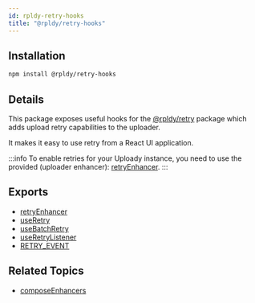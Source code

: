 ```yaml
---
id: rpldy-retry-hooks
title: "@rpldy/retry-hooks"
---
```


## Installation

```bash npm2yarn
npm install @rpldy/retry-hooks
```

## Details

This package exposes useful hooks for the [@rpldy/retry](rpldy-retry) package which adds upload retry capabilities to the uploader.

It makes it easy to use retry from a React UI application.

:::info
To enable retries for your Uploady instance,
you need to use the provided (uploader enhancer): [retryEnhancer](../api/enhancers/retryEnhancer).
:::

## Exports

* [retryEnhancer](../api/enhancers/retryEnhancer)
* [useRetry](../api/hooks/useRetry)
* [useBatchRetry](../api/hooks/useBatchRetry)
* [useRetryListener](../api/hooks/useRetryListener)
* [RETRY_EVENT](../api/events/)

## Related Topics

* [composeEnhancers](../api/utlis/composeEnhancers)

